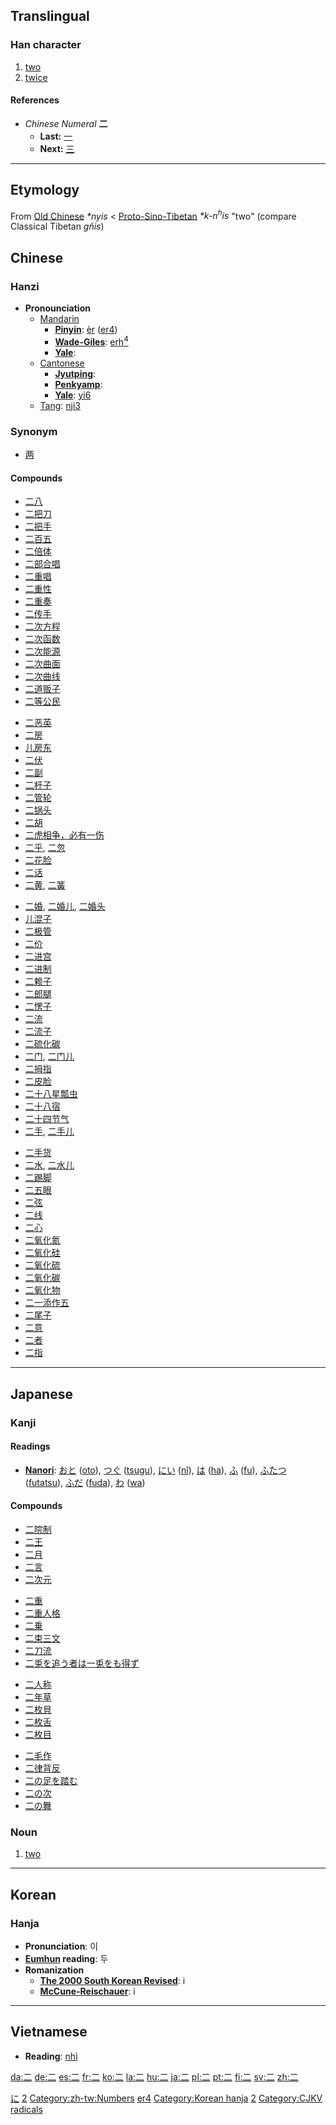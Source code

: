 {{see|贰|弍}}<!-- may be replaced by zh-forms -->

==Translingual==
{{Han stroke| Upper line from left to right  Lower line from left to right [[一]]}}
===Han character===
{{Han char|rad=二|as=00|sn=2|four=1010<sub>0</sub>|canj=一一 (MM)}}
# [[two]]
# [[twice]]
====References====
{{Han ref|kx=0086.010|dkj=00247|dj=0175.060|hdz=10002.010|uh=4E8C|ud=20108|bh=A447|bd=42055}}

*''Chinese Numeral'' '''二'''
**'''Last:''' [[一]]
**'''Next:''' [[三]]
----

== Etymology ==

From [[Old Chinese]] ''*nyis'' < [[Proto-Sino-Tibetan]] ''*k-n<sup>h</sup>is'' "two" (compare Classical Tibetan ''gñis'')

==Chinese==
===Hanzi===


*'''Pronounciation '''
**[[Mandarin]]
***'''[[Pinyin]]''': [[èr]] ([[er4]])
***'''[[Wade-Giles]]''': [[erh4|erh<sup>4</sup>]]
***'''[[Yale]]''': 
**[[Cantonese]]
***'''[[Jyutping]]''': 
***'''[[Penkyamp]]''':
***'''[[Yale]]''': [[yi6]]
**[[Tang]]: [[nji3]]

===Synonym===
*[[两]]

====Compounds====
{{top4}}
*[[二八]]
*[[二把刀]]
*[[二把手]]
*[[二百五]]
*[[二倍体]]
*[[二部合唱]]
*[[二重唱]]
*[[二重性]]
*[[二重奏]]
*[[二传手]]
*[[二次方程]]
*[[二次函数]]
*[[二次能源]]
*[[二次曲面]]
*[[二次曲线]]
*[[二道贩子]]
*[[二等公民]]
{{mid4}}
*[[二恶英]]
*[[二房]]
*[[儿房东]]
*[[二伏]]
*[[二副]]
*[[二杆子]]
*[[二管轮]]
*[[二锅头]]
*[[二胡]]
*[[二虎相争，必有一伤]]
*[[二乎]], [[二忽]]
*[[二花脸]]
*[[二话]]
*[[二黄]], [[二簧]]
{{mid4}}
*[[二婚]], [[二婚儿]], [[二婚头]]
*[[儿混子]]
*[[二极管]]
*[[二价]]
*[[二进宫]]
*[[二进制]]
*[[二赖子]]
*[[二郎腿]]
*[[二愣子]]
*[[二流]]
*[[二流子]]
*[[二硫化碳]]
*[[二门]], [[二门儿]]
*[[二拇指]]
*[[二皮脸]]
*[[二十八星瓢虫]]
*[[二十八宿]]
*[[二十四节气]]
*[[二手]], [[二手儿]]
{{mid4}}
*[[二手货]]
*[[二水]], [[二水儿]]
*[[二踢脚]]
*[[二五眼]]
*[[二弦]]
*[[二线]]
*[[二心]]
*[[二氧化氮]]
*[[二氧化硅]]
*[[二氧化硫]]
*[[二氧化碳]]
*[[二氧化物]]
*[[二一添作五]]
*[[二尾子]]
*[[二意]]
*[[二者]]
*[[二指]]
{{bottom}}
----

==Japanese==
[[Category:1000 Japanese basic words|に]]
===Kanji===
{{ja-kanji|grade=1|rs=二01}}
====Readings====
{{ja-readings|on=[[に]] ([[ni]]), [[じ]] ([[ji]])|kun=[[ふた]] ([[futa]]), [[ふたたび|ふたた{び}]] (futata{bi}), [[ふたつ|ふた{つ}]] (futa{tsu})}}
*'''[[Nanori]]''': [[おと]] ([[oto]]), [[つぐ]] ([[tsugu]]), [[にい]] ([[nî]]), [[は]] ([[ha]]), [[ふ]] ([[fu]]), [[ふたつ]] ([[futatsu]]), [[ふだ]] ([[fuda]]), [[わ]] ([[wa]])

====Compounds====
{{top4}}
*[[二院制]]
*[[二王]]
*[[二月]]
*[[二言]]
*[[二次元]]
{{mid4}}
*[[二重]]
*[[二重人格]]
*[[二乗]]
*[[二束三文]]
*[[二刀流]]
*[[二兎を追う者は一兎をも得ず]]
{{mid4}}
*[[二人称]]
*[[二年草]]
*[[二枚貝]]
*[[二枚舌]]
*[[二枚目]]
{{mid4}}
*[[二毛作]]
*[[二律背反]]
*[[二の足を踏む]]
*[[二の次]]
*[[二の舞]]
{{bottom}}

===Noun===
{{ja-noun|k|hira=に|rom=ni}}
# [[two]]
[[Category:Japanese numbers|2]]
----

==Korean==
===Hanja===

* '''Pronunciation''': 이
* '''[[Eumhun]] reading''': 두
* '''Romanization'''
** '''[[The 2000 South Korean Revised Romanization|The 2000 South Korean Revised]]''': i
** '''[[McCune-Reischauer]]''': i
----

== Vietnamese ==

* '''Reading''': [[nhì]]




[[Category:zh-tw:Numbers]]
[[Category:zh-cn:Numbers|er4]]
[[Category:Korean hanja]]
[[Category:Korean numbers|2]]
[[Category:CJKV radicals]]

[[da:二]]
[[de:二]]
[[es:二]]
[[fr:二]]
[[ko:二]]
[[la:二]]
[[hu:二]]
[[ja:二]]
[[pl:二]]
[[pt:二]]
[[fi:二]]
[[sv:二]]
[[zh:二]]